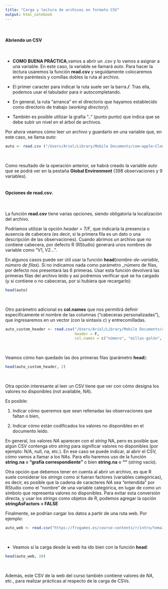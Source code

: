 ```yaml
---
title: "Carga y lectura de archivos en formato CSV"
output: html_notebook
---
```


\

#### Abriendo un CSV

\

* **COMO BUENA PRÁCTICA**,vamos a abrir un .csv y lo vamos a asignar a una variable. 
En este caso, la variable se llamará _auto_. Para hacer la lectura usaremos la función **read.csv** y seguidamente colocaremos entre paréntesis y comillas dobles la ruta al archivo.
\

* El primer caracter para indicar la ruta suele ser la barra _**/**_. Tras ella, podemos usar el tabulador para ir autocompletando. 
\

* En general, la ruta "arranca" en el directorio que hayamos establecido como directorio de trabajo (_working directory_).
\

* También es posible utilizar la grafía ".." (punto punto) que indica que se debe subir un nivel en el árbol de archivos.
\


Por ahora veamos cómo leer un archivo y guardarlo en una variable que, en este caso, se llama _auto_:

```r
auto <- read.csv ("/Users/Ariel/Library/Mobile Documents/com~apple~CloudDocs/AADD/DataScience-con-RStudio/Datos/tema1/auto-mpg.csv")
```
\

Como resultado de la operación anterior, se habrá creado la variable _auto_ que se podrá ver en la pestaña **Global Environment** (398 observaciones y 9 variables).
\
\

#### Opciones de **read.csv**.

\


La función **read.csv** tiene varias opciones, siendo obligatoria la localización del archivo. 

Podríamos utilizar la opción *header = T/F*, que indicaría la presencia o ausencia de cabecera (es decir, si la primera fila es un dato o una descripción de las observaciones). Cuando abrimos un archivo que no contiene cabecera, por defecto R (RStudio) generará unos nombres de variable como "V1, V2...".

En algunos casos puede ser útil usar la función **head**(_nombre-de-variable_, _número de filas_). Si no indicamos nada como parámetro _número de filas, por defecto nos presentará las 6 primeras. Usar esta función devolverá las primeras filas del archivo leído y así podremos verificar qué se ha cargado (y si contiene o no cabeceras, por si hubiera que recargarlo):

```r
head(auto)
```
\

Otro parámetro adicional es **col.names** que nos permitirá definir específicamente el nombre de las columnas ("cabeceras personalizadas"), que ingresaremos en un vector (con la sintaxis $c$) y entrecomilladas.

```r
auto_custom_header <- read.csv("/Users/Ariel/Library/Mobile Documents/com~apple~CloudDocs/AADD/DataScience-con-RStudio/Datos/tema1/auto-mpg.csv", 
                               header = F, 
                               col.names = c("número", "millas-galón", "cilindrada", "desplazamiento", "caballos-potencia", "peso", "aceleración", "año", "modelo"))
```
\

Veamos cómo han quedado las dos primeras filas (parámetro **head**):

```r
head(auto_custom_header, 2)
```
\

Otra opción interesante al leer un CSV tiene que ver con cómo designa los valores no disponibles (not available, $NA$). 

Es posible:

1. Indicar cómo queremos que sean rellenadas las observaciones que faltan o bien,
\

2. Indicar cómo están codificados los valores no disponibles en el documento leído.
\

En general, los valores $NA$ aparecen con el _string_ NA, pero es posible que algún CSV contenga otro _string_ para significar valores no disponibles (por ejemplo: N/A, null, na, etc.). En ese caso se puede indicar, al abrir el CSV, cómo vamos a llamar a los NAs. Para ello haremos uso de la función **string.na = "grafía correspondiente"** o bien **string.na = ""** (_string_ vacío).
\

Otra opción que debemos tener en cuenta al abrir un archivo, es que R suele considerar los _strings_ como si fueran factores (variables categóricas), es decir, es posible que la cadena de caracteres $NA$ sea "entendida" por RStudio como el "nombre" de una variable categórica, en lugar de como un símbolo que representa valores no disponibles. Para evitar esta conversión directa, y usar los _strings_ como objetos de R, podemos agregar la opción **stringAsFactors = FALSE**

Finalmente, se podrían cargar los datos a partir de una ruta web. Por ejemplo:

```r
auto_web <- read.csv("https://frogames.es/course-contents/r/intro/tema1/WHO.csv")
```
\

* Veamos si la carga desde la web ha ido bien con la función **head**:

```r
head(auto_web, 10)
```
\

Además, este CSV de la web del curso también contiene valores de $NA$, etc., para realizar prácticas al respecto de la carga de CSVs.
\
\